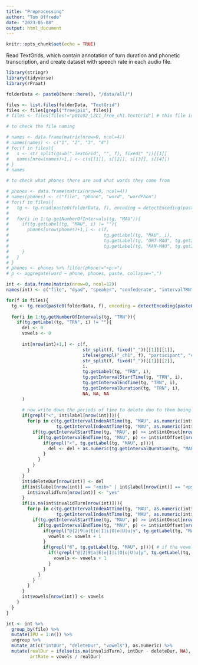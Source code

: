 ```yaml
---
title: "Preprocessing"
author: "Tom Offrede"
date: "2023-05-08"
output: html_document
---
```


```r
knitr::opts_chunk$set(echo = TRUE)
```

Read TextGrids, which contain annotation of turn duration and phonetic transcription, and create dataset with speech rate in each audio file.

```r
library(stringr)
library(tidyverse)
library(rPraat)

folderData <- paste0(here::here(), "/data/all/")

files <- list.files(folderData, "TextGrid")
files <- files[grepl("free|pix", files)]
# files <- files[files!="p01c02_L2C1_free_ch1.TextGrid"] # this file is corrupted or something
```

```r
# to check the file naming

# names <- data.frame(matrix(nrow=0, ncol=4))
# names(names) <- c("1", "2", "3", "4")
# for(f in files){
#   s <- str_split(gsub(".TextGrid", "", f), fixed("_"))[[1]]
#   names[nrow(names)+1,] <- c(s[[1]], s[[2]], s[[3]], s[[4]])
# }
# names
```


```r
# to check what phones there are and what words they come from

# phones <- data.frame(matrix(nrow=0, ncol=4))
# names(phones) <- c("file", "phone", "word", "wordPhon")
# for(f in files){
#   tg <- tg.read(paste0(folderData, f), encoding = detectEncoding(paste0(folderData, f)))
#   
#   for(i in 1:tg.getNumberOfIntervals(tg, "MAU")){
#     if(tg.getLabel(tg, "MAU", i) != ""){
#       phones[nrow(phones)+1,] <- c(f,
#                                    tg.getLabel(tg, "MAU", i),
#                                    tg.getLabel(tg, "ORT-MAU", tg.getIntervalIndexAtTime(tg, "ORT-MAU", as.numeric(tg.getIntervalStartTime(tg, "MAU", i))+0.000001)),
#                                    tg.getLabel(tg, "KAN-MAU", tg.getIntervalIndexAtTime(tg, "KAN-MAU", as.numeric(tg.getIntervalStartTime(tg, "MAU", i))+0.000001)))
#     }
#   }
# }
# phones <- phones %>% filter(phone!="<p:>")
# p <- aggregate(word ~ phone, phones, paste, collapse=",")
```


```r
int <- data.frame(matrix(nrow=0, ncol=12))
names(int) <- c("file", "dyad", "speaker", "confederate", "intervalTRN", "label", "intOnset", "intOffset", "intDur", "deleteDur", "invalidTurn", "vowels")

for(f in files){
  tg <- tg.read(paste0(folderData, f), encoding = detectEncoding(paste0(folderData, f)))
  
  for(i in 1:tg.getNumberOfIntervals(tg, "TRN")){
    if(tg.getLabel(tg, "TRN", i) != ""){
      del <- 0
      vowels <- 0
      
      int[nrow(int)+1,] <- c(f,
                             str_split(f, fixed("_"))[[1]][[1]],
                             ifelse(grepl("_ch1", f), "participant", "confederate"),
                             str_split(f, fixed("_"))[[1]][[2]],
                             i,
                             tg.getLabel(tg, "TRN", i),
                             tg.getIntervalStartTime(tg, "TRN", i),
                             tg.getIntervalEndTime(tg, "TRN", i),
                             tg.getIntervalDuration(tg, "TRN", i),
                             NA, NA, NA
      )
      
      # now write down the periods of time to delete due to them being annotated as <usb>, <nib>, or <pseudo>
      if(grepl("<", int$label[nrow(int)])){
        for(p in c(tg.getIntervalIndexAtTime(tg, "MAU", as.numeric(int$intOnset[nrow(int)])):
                   tg.getIntervalIndexAtTime(tg, "MAU", as.numeric(int$intOffset[nrow(int)])))){
          if(tg.getIntervalStartTime(tg, "MAU", p) >= int$intOnset[nrow(int)]){ # make sure the phone interval starts and ends within the TRN interval, since they aren't perfectly aligned
            if(tg.getIntervalEndTime(tg, "MAU", p) <= int$intOffset[nrow(int)]){
              if(grepl("<", tg.getLabel(tg, "MAU", p))){
                del <- del + as.numeric(tg.getIntervalDuration(tg, "MAU", p)) # if there are multiple "<>" intervals, we add up all of them
              }
            }
          }
        }
      }
      int$deleteDur[nrow(int)] <- del
      if(int$label[nrow(int)] == "<nib>" | int$label[nrow(int)] == "<pseudo>" | int$label[nrow(int)] == "<usb>"){ # delete the turns that are entirely a forbidden string
        int$invalidTurn[nrow(int)] <- "yes"
      }
      if(is.na(int$invalidTurn[nrow(int)])){
        for(p in c(tg.getIntervalIndexAtTime(tg, "MAU", as.numeric(int$intOnset[nrow(int)])):
                   tg.getIntervalIndexAtTime(tg, "MAU", as.numeric(int$intOffset[nrow(int)])))){
          if(tg.getIntervalStartTime(tg, "MAU", p) >= int$intOnset[nrow(int)]){
            if(tg.getIntervalEndTime(tg, "MAU", p) <= int$intOffset[nrow(int)]){
              if(grepl("@|2|9|a|E|e|I|i|O|o|U|u|y", tg.getLabel(tg, "MAU", p))){
                vowels <- vowels + 1
              }
              if(grepl("6", tg.getLabel(tg, "MAU", p))){ # if the vowel is "6", it should only be counted as a different syllable if the previous phone wasn't a vowel
                if(!grepl("@|2|9|a|E|e|I|i|O|o|U|u|y", tg.getLabel(tg, "MAU", p-1))){
                  vowels <- vowels + 1
                }
              }
            }
          }
        }
      }
      int$vowels[nrow(int)] <- vowels
    }
  }
}

int <- int %>% 
  group_by(file) %>% 
  mutate(IPU = 1:n()) %>% 
  ungroup %>% 
  mutate_at(c("intDur", "deleteDur", "vowels"), as.numeric) %>% 
  mutate(realDur = ifelse(is.na(invalidTurn), intDur - deleteDur, NA),
         artRate = vowels / realDur)
```


































